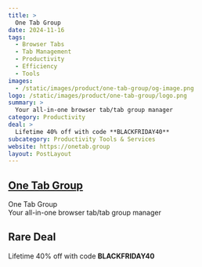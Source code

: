 ```yaml
---
title: >
  One Tab Group
date: 2024-11-16
tags:
  - Browser Tabs
  - Tab Management
  - Productivity
  - Efficiency
  - Tools
images:
  - /static/images/product/one-tab-group/og-image.png
logo: /static/images/product/one-tab-group/logo.png
summary: >
  Your all-in-one browser tab/tab group manager
category: Productivity
deal: >
  Lifetime 40% off with code **BLACKFRIDAY40**
subcategory: Productivity Tools & Services
website: https://onetab.group
layout: PostLayout
---
```


## [One Tab Group](https://onetab.group)

One Tab Group <br/>
Your all-in-one browser tab/tab group manager

## Rare Deal

Lifetime 40% off with code **BLACKFRIDAY40**
